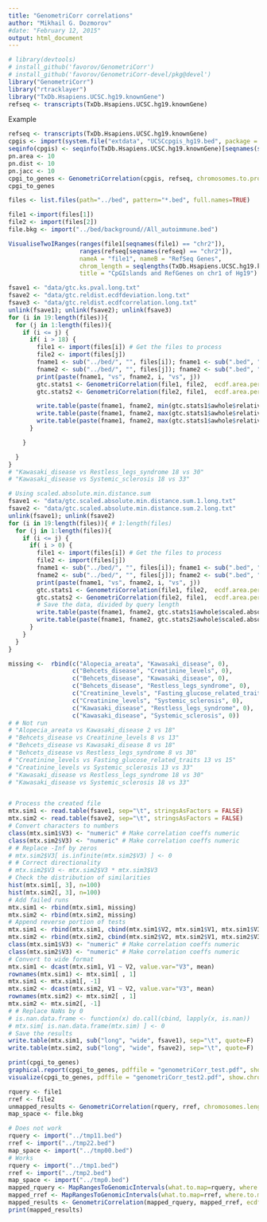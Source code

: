 ```yaml
---
title: "GenometriCorr correlations"
author: "Mikhail G. Dozmorov"
#date: "February 12, 2015"
output: html_document
---
```



```r
# library(devtools)
# install_github('favorov/GenometriCorr')
# install_github('favorov/GenometriCorr-devel/pkg@devel')
library("GenometriCorr")
library("rtracklayer")
library("TxDb.Hsapiens.UCSC.hg19.knownGene")
refseq <- transcripts(TxDb.Hsapiens.UCSC.hg19.knownGene)
```
Example
```r
refseq <- transcripts(TxDb.Hsapiens.UCSC.hg19.knownGene)
cpgis <- import(system.file("extdata", "UCSCcpgis_hg19.bed", package = "GenometriCorr"))
seqinfo(cpgis) <- seqinfo(TxDb.Hsapiens.UCSC.hg19.knownGene)[seqnames(seqinfo(cpgis))]
pn.area <- 10
pn.dist <- 10
pn.jacc <- 10
cpgi_to_genes <- GenometriCorrelation(cpgis, refseq, chromosomes.to.proceed = c("chr1", "chr2", "chr3"), ecdf.area.permut.number = pn.area, mean.distance.permut.number = pn.dist, jaccard.measure.permut.number = pn.jacc, keep.distributions = TRUE, showProgressBar = FALSE)
cpgi_to_genes
```


```r
files <- list.files(path="../bed", pattern="*.bed", full.names=TRUE)

file1 <-import(files[1])
file2 <- import(files[2])
file.bkg <- import("../bed/background//All_autoimmune.bed")
```

```r
VisualiseTwoIRanges(ranges(file1[seqnames(file1) == "chr2"]),
                    ranges(refseq[seqnames(refseq) == "chr2"]),
                    nameA = "file1", nameB = "RefSeq Genes", 
                    chrom_length = seqlengths(TxDb.Hsapiens.UCSC.hg19.knownGene)["chr1"],
                    title = "CpGIslands and RefGenes on chr1 of Hg19")
```

```r
fsave1 <- "data/gtc.ks.pval.long.txt"
fsave2 <- "data/gtc.reldist.ecdfdeviation.long.txt"
fsave3 <- "data/gtc.reldist.ecdfcorrelation.long.txt"
unlink(fsave1); unlink(fsave2); unlink(fsave3)
for (i in 19:length(files)){
  for (j in 1:length(files)){
    if (i <= j) {
      if( i > 18) {
        file1 <- import(files[i]) # Get the files to process
        file2 <- import(files[j])
        fname1 <- sub("../bed/", "", files[i]); fname1 <- sub(".bed", "", fname1) # Disease names
        fname2 <- sub("../bed/", "", files[j]); fname2 <- sub(".bed", "", fname2)
        print(paste(fname1, "vs", fname2, i, "vs", j))
        gtc.stats1 <- GenometriCorrelation(file1, file2,  ecdf.area.permut.number = 0, mean.distance.permut.number = 0, jaccard.measure.permut.number = 0, keep.distributions = FALSE, showProgressBar = FALSE, awhole.only=TRUE) # Forward way testing
        gtc.stats2 <- GenometriCorrelation(file2, file1,  ecdf.area.permut.number = 0, mean.distance.permut.number = 0, jaccard.measure.permut.number = 0, keep.distributions = FALSE, showProgressBar = FALSE) # Reverse way testing

        write.table(paste(fname1, fname2, min(gtc.stats1$awhole$relative.distances.ks.p.value, gtc.stats2$awhole$relative.distances.ks.p.value), sep="\t"), fsave1, quote=F, col.names=F, row.names=F, append=T) # Minimum p-value
        write.table(paste(fname1, fname2, max(gtc.stats1$awhole$relative.distances.ecdf.deviation.area, gtc.stats2$awhole$relative.distances.ecdf.deviation.area), sep="\t"), fsave2, quote=F, col.names=F, row.names=F, append=T) # Maximum 
        write.table(paste(fname1, fname2, max(gtc.stats1$awhole$relative.distances.ecdf.area.correlation, gtc.stats1$awhole$relative.distances.ecdf.area.correlation), sep="\t"), fsave3, quote=F, col.names=F, row.names=F, append=T)
      }

    }

  }
}
# "Kawasaki_disease vs Restless_legs_syndrome 18 vs 30"
# "Kawasaki_disease vs Systemic_sclerosis 18 vs 33"

# Using scaled.absolute.min.distance.sum
fsave1 <- "data/gtc.scaled.absolute.min.distance.sum.1.long.txt"
fsave2 <- "data/gtc.scaled.absolute.min.distance.sum.2.long.txt"
unlink(fsave1); unlink(fsave2)
for (i in 19:length(files)){ # 1:length(files)
  for (j in 1:length(files)){
    if (i <= j) {
      if( i > 0) {
        file1 <- import(files[i]) # Get the files to process
        file2 <- import(files[j])
        fname1 <- sub("../bed/", "", files[i]); fname1 <- sub(".bed", "", fname1) # Disease names
        fname2 <- sub("../bed/", "", files[j]); fname2 <- sub(".bed", "", fname2)
        print(paste(fname1, "vs", fname2, i, "vs", j))
        gtc.stats1 <- GenometriCorrelation(file1, file2,  ecdf.area.permut.number = 0, mean.distance.permut.number = 0, jaccard.measure.permut.number = 0, keep.distributions = FALSE, showProgressBar = FALSE, awhole.only=TRUE) # Forward way testing
        gtc.stats2 <- GenometriCorrelation(file2, file1,  ecdf.area.permut.number = 0, mean.distance.permut.number = 0, jaccard.measure.permut.number = 0, keep.distributions = FALSE, showProgressBar = FALSE) # Reverse way testing
        # Save the data, divided by query length
        write.table(paste(fname1, fname2, gtc.stats1$awhole$scaled.absolute.min.distance.sum / length(file1), sep="\t"), fsave1, quote=F, col.names=F, row.names=F, append=T) # Minimum p-value
        write.table(paste(fname1, fname2, gtc.stats2$awhole$scaled.absolute.min.distance.sum / length(file2), sep="\t"), fsave2, quote=F, col.names=F, row.names=F, append=T) # Maximum 
      }
    }
  }
}

missing <-  rbind(c("Alopecia_areata", "Kawasaki_disease", 0), 
                  c("Behcets_disease", "Creatinine_levels", 0), 
                  c("Behcets_disease", "Kawasaki_disease", 0), 
                  c("Behcets_disease", "Restless_legs_syndrome", 0), 
                  c("Creatinine_levels", "Fasting_glucose_related_traits", 0), 
                  c("Creatinine_levels", "Systemic_sclerosis", 0), 
                  c("Kawasaki_disease", "Restless_legs_syndrome", 0), 
                  c("Kawasaki_disease", "Systemic_sclerosis", 0))
# # Not run
# "Alopecia_areata vs Kawasaki_disease 2 vs 18"
# "Behcets_disease vs Creatinine_levels 8 vs 13"
# "Behcets_disease vs Kawasaki_disease 8 vs 18"
# "Behcets_disease vs Restless_legs_syndrome 8 vs 30"
# "Creatinine_levels vs Fasting_glucose_related_traits 13 vs 15"
# "Creatinine_levels vs Systemic_sclerosis 13 vs 33"
# "Kawasaki_disease vs Restless_legs_syndrome 18 vs 30"
# "Kawasaki_disease vs Systemic_sclerosis 18 vs 33"


# Process the created file
mtx.sim1 <- read.table(fsave1, sep="\t", stringsAsFactors = FALSE)
mtx.sim2 <- read.table(fsave2, sep="\t", stringsAsFactors = FALSE)
# Convert characters to numbers
class(mtx.sim1$V3) <- "numeric" # Make correlation coeffs numeric
class(mtx.sim2$V3) <- "numeric" # Make correlation coeffs numeric
# # Replace -Inf by zeros
# mtx.sim2$V3[ is.infinite(mtx.sim2$V3) ] <- 0
# # Correct directionality
# mtx.sim2$V3 <- mtx.sim2$V3 * mtx.sim3$V3
# Check the distribution of similarities
hist(mtx.sim1[, 3], n=100)
hist(mtx.sim2[, 3], n=100)
# Add failed runs
mtx.sim1 <- rbind(mtx.sim1, missing)
mtx.sim2 <- rbind(mtx.sim2, missing)
# Append reverse portion of tests
mtx.sim1 <- rbind(mtx.sim1, cbind(mtx.sim1$V2, mtx.sim1$V1, mtx.sim1$V3))
mtx.sim2 <- rbind(mtx.sim2, cbind(mtx.sim2$V2, mtx.sim2$V1, mtx.sim2$V3))
class(mtx.sim1$V3) <- "numeric" # Make correlation coeffs numeric
class(mtx.sim2$V3) <- "numeric" # Make correlation coeffs numeric
# Convert to wide format
mtx.sim1 <- dcast(mtx.sim1, V1 ~ V2, value.var="V3", mean)
rownames(mtx.sim1) <- mtx.sim1[ , 1]
mtx.sim1 <- mtx.sim1[, -1]
mtx.sim2 <- dcast(mtx.sim2, V1 ~ V2, value.var="V3", mean)
rownames(mtx.sim2) <- mtx.sim2[ , 1]
mtx.sim2 <- mtx.sim2[, -1]
# # Replace NaNs by 0
# is.nan.data.frame <- function(x) do.call(cbind, lapply(x, is.nan))
# mtx.sim[ is.nan.data.frame(mtx.sim) ] <- 0
# Save the results
write.table(mtx.sim1, sub("long", "wide", fsave1), sep="\t", quote=F)
write.table(mtx.sim2, sub("long", "wide", fsave2), sep="\t", quote=F)
```

```r
print(cpgi_to_genes)
graphical.report(cpgi_to_genes, pdffile = "genometriCorr_test.pdf", show.chromosomes = c("chr2"), show.all = FALSE)
visualize(cpgi_to_genes, pdffile = "genometriCorr_test2.pdf", show.chromosomes = c("chr2"), show.all = FALSE)

rquery <- file1
rref <- file2
unmapped_results <- GenometriCorrelation(rquery, rref, chromosomes.length=seqlengths(TxDb.Hsapiens.UCSC.hg19.knownGene)[1:24], ecdf.area.permut.number = pn.area, mean.distance.permut.number = pn.dist, jaccard.measure.permut.number = pn.jacc, keep.distributions = FALSE, showProgressBar = TRUE)
map_space <- file.bkg

# Does not work
rquery <- import("../tmp11.bed")
rref <- import("../tmp22.bed")
map_space <- import("../tmp00.bed")
# Works
rquery <- import("../tmp1.bed")
rref <- import("../tmp2.bed")
map_space <- import("../tmp0.bed")
mapped_rquery <- MapRangesToGenomicIntervals(what.to.map=rquery, where.to.map=map_space)
mapped_rref <- MapRangesToGenomicIntervals(what.to.map=rref, where.to.map=map_space)
mapped_results <- GenometriCorrelation(mapped_rquery, mapped_rref, ecdf.area.permut.number = pn.area, mean.distance.permut.number = pn.dist, jaccard.measure.permut.number = pn.jacc, keep.distributions = FALSE, showProgressBar = TRUE)
print(mapped_results)

```

